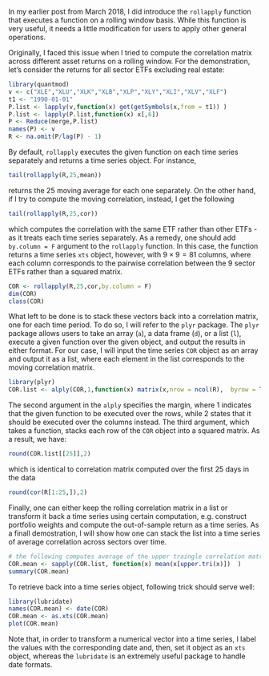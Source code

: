 In my earlier post from March 2018, I did introduce the `rollapply` function that executes a function on a rolling window basis. While this function is very useful, it needs a little modification for users to apply other general operations.

Originally, I faced this issue when I tried to compute the correlation matrix across different asset returns on a rolling window. For the demonstration, let's consider the returns for all sector ETFs excluding real estate:
```r
library(quantmod)
v <- c("XLE","XLU","XLK","XLB","XLP","XLY","XLI","XLV","XLF")
t1 <- "1990-01-01"
P.list <- lapply(v,function(x) get(getSymbols(x,from = t1)) )
P.list <- lapply(P.list,function(x) x[,6])
P <- Reduce(merge,P.list)
names(P) <- v
R <- na.omit(P/lag(P) - 1)
```
By default, `rollapply` executes the given function on each time series separately and returns a time series object. For instance, 
```r
tail(rollapply(R,25,mean))
```
returns the 25 moving average for each one separately. On the other hand, if I try to compute the moving correlation, instead, I get the following
```r
tail(rollapply(R,25,cor))
```
which computes the correlation with the same ETF rather than other ETFs - as it treats each time series separately. As a remedy, one should add `by.column = F` argument to the `rollapply` function. In this case, the function returns a time series `xts` object, however, with $9 \times 9 = 81$ columns, where each column corresponds to the pairwise correlation between the 9 sector ETFs rather than a squared matrix.
```r
COR <- rollapply(R,25,cor,by.column = F)
dim(COR)
class(COR)
```
What left to be done is to stack these vectors back into a correlation matrix, one for each time period. To do so, I will refer to the `plyr` package. The `plyr` package allows users to take an array (`a`), a data frame (`d`), or a list (`l`), execute a given function over the given object, and output the results in either format. For our case, I will input the time series `COR` object as an array and output it as a list, where each element in the list  corresponds to the moving correlation matrix. 
```r
library(plyr)
COR.list <- alply(COR,1,function(x) matrix(x,nrow = ncol(R),  byrow = T ))
```
The second argument in the `alply` specifies the margin, where 1 indicates that the given function to be executed over the rows, while 2 states that it should be executed over the columns instead. The third argument, which takes a function, stacks each row of the `COR` object into a squared matrix. As a result, we have:
```r
round(COR.list[[25]],2)
```
which is identical to correlation matrix computed over the first 25 days in the data
```r
round(cor(R[1:25,]),2)
```
Finally, one can either keep the rolling correlation matrix in a list or transform it back a time series using certain computation, e.g. construct portfolio weights and compute the out-of-sample return as a time series. As a finall demostration, I will show how one can stack the list into a time series of average correlation across sectors over time.
```r
# the following computes average of the upper traingle correlation matrix elements
COR.mean <- sapply(COR.list, function(x) mean(x[upper.tri(x)])  )
summary(COR.mean)
```
To retrieve back into a time series object, following trick should serve well:
```r
library(lubridate)
names(COR.mean) <- date(COR)
COR.mean <- as.xts(COR.mean) 
plot(COR.mean)
```
Note that, in order to transform a numerical vector into a time series, I label the values with the corresponding date and, then, set it object as an `xts` object, whereas the `lubridate` is an extremely useful package to handle date formats. 




